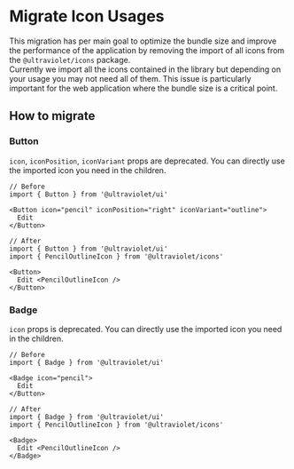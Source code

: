 
<Meta title="Migrations/Migrate Icon Usages" />

# Migrate Icon Usages

This migration has per main goal to optimize the bundle size and improve the performance of the application by removing the import of all icons from the `@ultraviolet/icons` package.
<br/>
Currently we import all the icons contained in the library but depending on your usage you may not need all of them. This issue is particularly important for the web application where the bundle size is a critical point.

## How to migrate

### Button

`icon`, `iconPosition`, `iconVariant` props are deprecated. You can directly use the imported icon you need in the children.

```tsx
// Before
import { Button } from '@ultraviolet/ui'

<Button icon="pencil" iconPosition="right" iconVariant="outline">
  Edit
</Button>
```

```tsx
// After
import { Button } from '@ultraviolet/ui'
import { PencilOutlineIcon } from '@ultraviolet/icons'

<Button>
  Edit <PencilOutlineIcon />
</Button>
```

### Badge

`icon` props is deprecated. You can directly use the imported icon you need in the children.

```tsx
// Before
import { Badge } from '@ultraviolet/ui'

<Badge icon="pencil">
  Edit
</Button>
```

```tsx
// After
import { Badge } from '@ultraviolet/ui'
import { PencilOutlineIcon } from '@ultraviolet/icons'

<Badge>
  Edit <PencilOutlineIcon />
</Badge>
```
